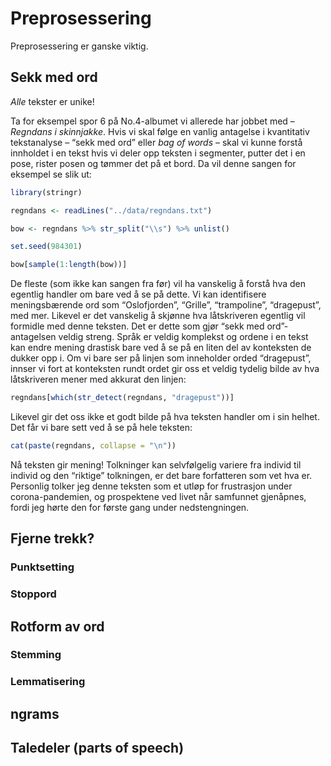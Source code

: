 # Preprosessering {#prepros}

Preprosessering er ganske viktig.

## Sekk med ord

*Alle* tekster er unike!

Ta for eksempel spor 6 på No.4-albumet vi allerede har jobbet med -- *Regndans i skinnjakke*. Hvis vi skal følge en vanlig antagelse i kvantitativ tekstanalyse -- "sekk med ord" eller *bag of words* -- skal vi kunne forstå innholdet i en tekst hvis vi deler opp teksten i segmenter, putter det i en pose, rister posen og tømmer det på et bord. Da vil denne sangen for eksempel se slik ut:

```r
library(stringr)

regndans <- readLines("../data/regndans.txt")

bow <- regndans %>% str_split("\\s") %>% unlist()

set.seed(984301)

bow[sample(1:length(bow))]

```

De fleste (som ikke kan sangen fra før) vil ha vanskelig å forstå hva den egentlig handler om bare ved å se på dette. Vi kan identifisere meningsbærende ord som "Oslofjorden", "Grille", "trampoline", "dragepust", med mer. Likevel er det vanskelig å skjønne hva låtskriveren egentlig vil formidle med denne teksten. Det er dette som gjør "sekk med ord"-antagelsen veldig streng. Språk er veldig komplekst og ordene i en tekst kan endre mening drastisk bare ved å se på en liten del av konteksten de dukker opp i. Om vi bare ser på linjen som inneholder orded "dragepust", innser vi fort at konteksten rundt ordet gir oss et veldig tydelig bilde av hva låtskriveren mener med akkurat den linjen:


```r

regndans[which(str_detect(regndans, "dragepust"))]

```

Likevel gir det oss ikke et godt bilde på hva teksten handler om i sin helhet. Det får vi bare sett ved å se på hele teksten:

```r
cat(paste(regndans, collapse = "\n"))
```


Nå teksten gir mening! Tolkninger kan selvfølgelig variere fra individ til individ og den "riktige" tolkningen, er det bare forfatteren som vet hva er. Personlig tolker jeg denne teksten som et utløp for frustrasjon under corona-pandemien, og prospektene ved livet når samfunnet gjenåpnes, fordi jeg hørte den for første gang under nedstengningen. 



<!-- mange gifte par vs. gifte et par -->


## Fjerne trekk?

### Punktsetting

### Stoppord

## Rotform av ord

### Stemming

### Lemmatisering


## ngrams

## Taledeler (parts of speech)
